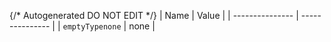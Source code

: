{/* Autogenerated DO NOT EDIT  */}
| Name            | Value           |
| --------------- | --------------- |
| `emptyTypenone` | none            |